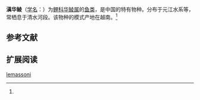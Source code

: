 {{Speciesbox
| name = 滇华鲮
| status = 
| status_system = 
| image = 
| genus = Sinilabeo
| species = lemassoni
| authority = Pellegrin et Chevey, 1936<ref name='id6083'>{{cite web| url =http://www.bioinfo.cn/db05/BjdwSpecies.php?action=view&id=6083| title =滇华鲮| work =中国动物物种编目数据库| publisher =中国科学院微生物研究所| author =中国科学院动物研究所| accessdate =2009-04-11| deadurl =yes| archiveurl =https://web.archive.org/web/20160305070033/http://www.bioinfo.cn/db05/BjdwSpecies.php?action=view&id=6083| archivedate =2016-03-05}}</ref>
}}

'''滇华鲮'''（[[学名|学名]]：{{lang|la|''Sinilabeo lemassoni''}}）为[[鲤科|鲤科]][[华鲮属|华鲮属]]的[[鱼类|鱼类]]，是中国的特有物种。分布于元江水系等，常栖息于清水河段。该物种的模式产地在越南。<ref name='id6083'/>

== 参考文献 ==
{{reflist}}

== 扩展阅读 ==
{{refbegin}}
{{wikispecies-inline|Sinilabeo lemassoni|滇华鲮}}
{{refend}}

[[Category:华鲮属|lemassoni]]


{{鯉形目小作品}}
